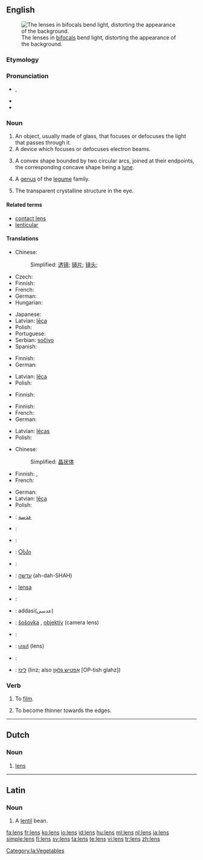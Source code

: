 ==English==
{{wikipedia}}
[[Image:Bifoklabrille_fcm.jpg|thumb|right|The lenses in [[bifocals]] bend light, distorting the appearance of the background.]]

===Etymology===
{{etyl|la}} {{term|lens||[[lentil]] bean|lang=la}}

===Pronunciation===
* {{IPA|/lɛnz/}}, {{SAMPA|/lEnz/}}
* {{audio|en-us-lens.ogg|Audio (US)}}
* {{rhymes|ɛnz}}

===Noun===
{{en-noun|es}}

# An object, usually made of glass, that focuses or defocuses the light that passes through it.
# A device which focuses or defocuses electron beams.
# {{geometry}} A convex shape bounded by two circular arcs, joined at their endpoints, the corresponding concave shape being a [[lune]].
# {{biology}} A [[genus]] of the [[legume]] family.
# {{anatomy}} The transparent crystalline structure in the eye.

====Related terms====
* [[contact lens]]
* [[lenticular]]

====Translations====
{{trans-top|object focusing or defocusing the light passing through it}}
* Chinese:
*: Simplified: [[透镜]]; [[镜片]]; [[镜头]];
* Czech: {{t-|cs|čočka|f}}
* Finnish: {{t+|fi|linssi}}
* French: {{t+|fr|lentille|f}}
* German: {{t+|de|Linse|f}}
* Hungarian: {{t+|hu|lencse}}
{{trans-mid}}
* Japanese: {{t+|ja|レンズ|tr=renzu|sc=Jpan}}
* Latvian: [[lēca]] {{f}}
* Polish: {{t-|pl|soczewka|f}}
* Portuguese: {{t+|pt|lente|f}}
* Serbian: [[sočivo]] {{n}}
* Spanish: {{t+|es|lente|m|f}}
{{trans-bottom}}

{{trans-top|device which focuses or defocuses electron beams}}
* Finnish: {{t|fi|poikkeutuskela}}
* German: {{t+|de|Linse|f}}
{{trans-mid}}
* Latvian: [[lēca]] {{f}}
* Polish: {{t-|pl|soczewka|f}}
{{trans-bottom}}

{{trans-top|geometry: convex shape bounded by two circular arcs}}
* Finnish: {{t+|fi|linssi}}
{{trans-mid}}
{{trans-bottom}}

{{trans-top|biology: genus of the legume family}}
* Finnish: {{t+|fi|linssi}}
* French: {{t+|fr|lentille|f}}
* German: {{t+|de|Linse|f}}
{{trans-mid}}
* Latvian: [[lēcas]] {{f|p}}
* Polish: {{t+|pl|soczewica|f}}
{{trans-bottom}}

{{trans-top|anatomy: transparent crystalline structure in the eye}}
* Chinese:
*: Simplified: [[晶状体]]
* Finnish: {{t+|fi|mykiö}}, {{t+|fi|linssi}}
* French: {{t+|fr|cristallin|m}}
{{trans-mid}}
* German: {{t+|de|Linse|f}}
* Latvian: [[lēca]] {{f}}
* Polish: {{t-|pl|soczewka|f}}
{{trans-bottom}}

{{checktrans-top}}
* {{ttbc|Arabic}}: [[عدسة]]
* {{ttbc|Dutch}}: {{t+|nl|lens|f}}
* {{ttbc|Esperanto}}: {{t-|eo|lenso|xs=Esperanto}}
* {{ttbc|Georgian}}: [[Ⴍსპი]]
* {{ttbc|Greek}}: {{t+|el|φακός|m|tr=fakos|sc=Grek}}
* {{ttbc|Hebrew}}: [[עדשה]] (ah-dah-SHAH)
* {{ttbc|Indonesian}}: [[lensa]]
* {{ttbc|Italian}}: {{t+|it|lente|f}}
{{trans-mid}}
* {{ttbc|Persian}}: addasi(عدسی)
* {{ttbc|Slovak}}: [[šošovka]] {{f}}, [[objektív]] {{m}} (camera lens)
* {{ttbc|Swedish}}: {{t+|sv|lins}}
* {{ttbc|Thai}}: [[เลนส์]] (lens)
* {{ttbc|Turkish}}: {{t+|tr|mercek}}
* {{ttbc|Yiddish}}: [[לינז]] (linz; also [[אָפטיש גלאָז]] [OP-tish glahz])
{{trans-bottom}}

===Verb===
{{en-verb|lenses|lensing|lensed}}

# To [[film]].
# {{geology}} To become thinner towards the edges.

----

==Dutch==
{{wikipedia|lens (optiek)|lang=nl}}

===Noun===
{{infl|nl|noun|g=c|plural|lenzen}}

# {{context|optics|lang=nl}} [[lens#English|lens]]

----

==Latin==

===Noun===
{{la-noun|lēns|lentis|lēntis|f|third}}

# A [[lentil]] bean.

[[Category:la:Vegetables]]

[[fa:lens]]
[[fr:lens]]
[[ko:lens]]
[[io:lens]]
[[id:lens]]
[[hu:lens]]
[[ml:lens]]
[[nl:lens]]
[[ja:lens]]
[[simple:lens]]
[[fi:lens]]
[[sv:lens]]
[[ta:lens]]
[[te:lens]]
[[vi:lens]]
[[tr:lens]]
[[zh:lens]]